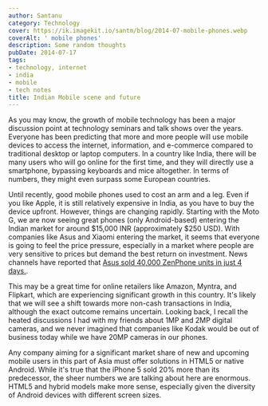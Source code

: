 ```yaml
---
author: Santanu
category: Technology
cover: https://ik.imagekit.io/santm/blog/2014-07-mobile-phones.webp
coverAlt: ' mobile phones'
description: Some random thoughts
pubDate: 2014-07-17
tags:
- technology, internet
- india
- mobile
- tech notes
title: Indian Mobile scene and future
---
```


As you may know, the growth of mobile technology has been a major discussion point at technology seminars and talk shows over the years. Everyone has been predicting that more and more people will use mobile devices to access the internet, information, and e-commerce compared to traditional desktop or laptop computers. In a country like India, there will be many users who will go online for the first time, and they will directly use a smartphone, bypassing keyboards and mice altogether. In terms of numbers, they might even surpass some European countries.

Until recently, good mobile phones used to cost an arm and a leg. Even if you like Apple, it is still relatively expensive in India, as you have to buy the device upfront. However, things are changing rapidly. Starting with the Moto G, we are now seeing great phones (only Android-based) entering the Indian market for around $15,000 INR (approximately $250 USD). With companies like Asus and Xiaomi entering the market, it seems that everyone is going to feel the price pressure, especially in a market where people are very sensitive to prices but demand the best return on investment. News channels have reported that [Asus sold 40,000 ZenPhone units in just 4 days.](http://tech.firstpost.com/news-analysis/asus-sells-over-40000-zenfone-units-in-india-within-4-days-227467.html).

This may be a great time for online retailers like Amazon, Myntra, and Flipkart, which are experiencing significant growth in this country. It's likely that we will see a shift towards more non-cash transactions in India, although the exact outcome remains uncertain. Looking back, I recall the heated discussions I had with my friends about 1MP and 2MP digital cameras, and we never imagined that companies like Kodak would be out of business today while we have 20MP cameras in our phones.

Any company aiming for a significant market share of new and upcoming mobile users in this part of Asia must offer solutions in HTML5 or native Android. While it's true that the iPhone 5 sold 20% more than its predecessor, the sheer numbers we are talking about here are enormous. HTML5 and hybrid models make more sense, especially given the diversity of Android devices with different screen sizes.